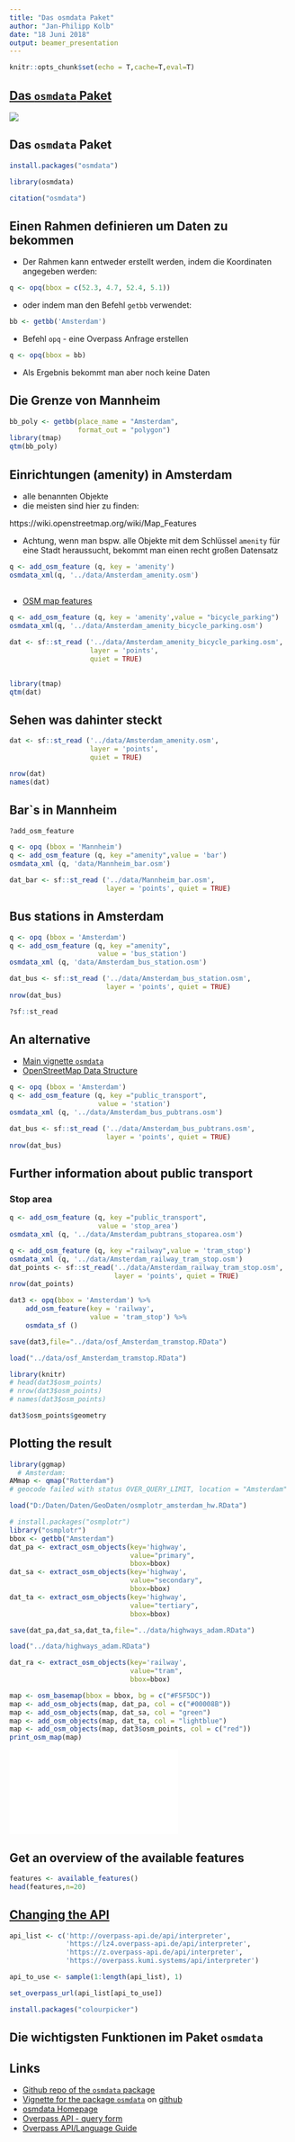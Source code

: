 ```yaml
---
title: "Das osmdata Paket"
author: "Jan-Philipp Kolb"
date: "18 Juni 2018"
output: beamer_presentation
---
```


```r
knitr::opts_chunk$set(echo = T,cache=T,eval=T)
```

## [Das `osmdata` Paket](https://github.com/ropensci/osmdata)

![](figure/osmdatatitle.png)

## Das `osmdata` Paket

```r
install.packages("osmdata")
```


```r
library(osmdata)
```

```r
citation("osmdata")
```


## Einen Rahmen definieren um Daten zu bekommen

- Der Rahmen kann entweder erstellt werden, indem die Koordinaten angegeben werden:

```r
q <- opq(bbox = c(52.3, 4.7, 52.4, 5.1))
```

- oder indem man den Befehl `getbb` verwendet:

```r
bb <- getbb('Amsterdam')
```

- Befehl `opq` - eine Overpass Anfrage erstellen

```r
q <- opq(bbox = bb)
```

- Als Ergebnis bekommt man aber noch keine Daten

## Die Grenze von Mannheim 

```r
bb_poly <- getbb(place_name = "Amsterdam", 
                 format_out = "polygon")
library(tmap)
qtm(bb_poly)
```


## Einrichtungen (amenity) in Amsterdam

- alle benannten Objekte
- die meisten sind hier zu finden:

https://wiki.openstreetmap.org/wiki/Map_Features

- Achtung, wenn man bspw. alle Objekte mit dem Schlüssel `amenity` für eine Stadt heraussucht, bekommt man einen recht großen Datensatz

```r
q <- add_osm_feature (q, key = 'amenity')
osmdata_xml(q, '../data/Amsterdam_amenity.osm')
```

## 

- [OSM map features](https://wiki.openstreetmap.org/wiki/Map_Features#Highway)

```r
q <- add_osm_feature (q, key = 'amenity',value = "bicycle_parking")
osmdata_xml(q, '../data/Amsterdam_amenity_bicycle_parking.osm')
```

```r
dat <- sf::st_read ('../data/Amsterdam_amenity_bicycle_parking.osm', 
                    layer = 'points', 
                    quiet = TRUE)
```

## 

```r
library(tmap)
qtm(dat)
```



## Sehen was dahinter steckt

```r
dat <- sf::st_read ('../data/Amsterdam_amenity.osm', 
                    layer = 'points', 
                    quiet = TRUE)
```







```r
nrow(dat)
names(dat)
```

## Bar`s in Mannheim

```r
?add_osm_feature
```

```r
q <- opq (bbox = 'Mannheim')
q <- add_osm_feature (q, key ="amenity",value = 'bar') 
osmdata_xml (q, 'data/Mannheim_bar.osm')
```

```r
dat_bar <- sf::st_read ('../data/Mannheim_bar.osm', 
                        layer = 'points', quiet = TRUE)
```

## Bus stations in Amsterdam

```r
q <- opq (bbox = 'Amsterdam')
q <- add_osm_feature (q, key ="amenity",
                      value = 'bus_station') 
osmdata_xml (q, 'data/Amsterdam_bus_station.osm')
```

```r
dat_bus <- sf::st_read ('../data/Amsterdam_bus_station.osm', 
                        layer = 'points', quiet = TRUE)
nrow(dat_bus)
```

```r
?sf::st_read
```


## An alternative

- [Main vignette `osmdata`](https://github.com/ropensci/osmdata/blob/master/vignettes/osmdata.Rmd)
- [OpenStreetMap Data Structure](https://cran.r-project.org/web/packages/osmdata/vignettes/osm-sf-translation.html)

```r
q <- opq (bbox = 'Amsterdam')
q <- add_osm_feature (q, key ="public_transport",
                      value = 'station') 
osmdata_xml (q, '../data/Amsterdam_bus_pubtrans.osm')
```

```r
dat_bus <- sf::st_read ('../data/Amsterdam_bus_pubtrans.osm', 
                        layer = 'points', quiet = TRUE)
nrow(dat_bus)
```

<!--
als layer getestet: area, polygon
-->

## Further information about public transport

### Stop area

```r
q <- add_osm_feature (q, key ="public_transport",
                      value = 'stop_area') 
osmdata_xml (q, '../data/Amsterdam_pubtrans_stoparea.osm')
```


```r
q <- add_osm_feature (q, key ="railway",value = 'tram_stop') 
osmdata_xml (q, '../data/Amsterdam_railway_tram_stop.osm')
dat_points <- sf::st_read('../data/Amsterdam_railway_tram_stop.osm', 
                          layer = 'points', quiet = TRUE)
nrow(dat_points)
```


<!--
dat_stoparea <- sf::st_read('data/Amsterdam_pubtrans_stoparea.osm', layer = 'points', quiet = TRUE)
-->


```r
dat3 <- opq(bbox = 'Amsterdam') %>%
    add_osm_feature(key = 'railway', 
                    value = 'tram_stop') %>%
    osmdata_sf ()
```

```r
save(dat3,file="../data/osf_Amsterdam_tramstop.RData")
```

```r
load("../data/osf_Amsterdam_tramstop.RData")
```


```r
library(knitr)
# head(dat3$osm_points)
# nrow(dat3$osm_points)
# names(dat3$osm_points)
```

```r
dat3$osm_points$geometry
```

## Plotting the result

```r
library(ggmap)
  # Amsterdam: 
AMmap <- qmap("Rotterdam")
# geocode failed with status OVER_QUERY_LIMIT, location = "Amsterdam"
```

```r
load("D:/Daten/Daten/GeoDaten/osmplotr_amsterdam_hw.RData")
```

```r
# install.packages("osmplotr")
library("osmplotr")
bbox <- getbb("Amsterdam")
dat_pa <- extract_osm_objects(key='highway', 
                              value="primary",
                              bbox=bbox)
dat_sa <- extract_osm_objects(key='highway', 
                              value="secondary",
                              bbox=bbox)
dat_ta <- extract_osm_objects(key='highway', 
                              value="tertiary",
                              bbox=bbox)
```

```r
save(dat_pa,dat_sa,dat_ta,file="../data/highways_adam.RData")
```

```r
load("../data/highways_adam.RData")
```


```r
dat_ra <- extract_osm_objects(key='railway', 
                              value="tram",
                              bbox=bbox)
```


```r
map <- osm_basemap(bbox = bbox, bg = c("#F5F5DC"))
map <- add_osm_objects(map, dat_pa, col = c("#00008B"))
map <- add_osm_objects(map, dat_sa, col = "green")
map <- add_osm_objects(map, dat_ta, col = "lightblue")
map <- add_osm_objects(map, dat3$osm_points, col = c("red"))
print_osm_map(map)
```

![](figure/tramhighway_amsterdam.pdf)

## Get an overview of the available features

```r
features <- available_features()
head(features,n=20)
```



## [Changing the API](https://github.com/ropensci/osmdata/issues/126)


```r
api_list <- c('http://overpass-api.de/api/interpreter',
              'https://lz4.overpass-api.de/api/interpreter',
              'https://z.overpass-api.de/api/interpreter',
              'https://overpass.kumi.systems/api/interpreter')

api_to_use <- sample(1:length(api_list), 1)

set_overpass_url(api_list[api_to_use]) 
```


```r
install.packages("colourpicker")
```

## Die wichtigsten Funktionen im Paket `osmdata`



## Links

- [Github repo of the `osmdata` package](https://github.com/ropensci/osmdata)
- [Vignette for the package `osmdata`](https://cran.r-project.org/web/packages/osmdata/vignettes/osmdata.html) on [github](https://github.com/ropensci/osmdata/blob/master/vignettes/osmdata.Rmd)
- [osmdata Homepage](https://ropensci.github.io/osmdata/)
- [Overpass API - query form](http://overpass-api.de/query_form.html)
- [Overpass API/Language Guide](https://wiki.openstreetmap.org/wiki/DE:Overpass_API/Language_Guide)
<!--
https://cran.r-project.org/web/packages/osmdata/osmdata.pdf
-->
